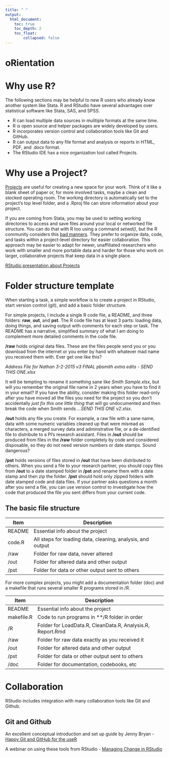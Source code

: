 ---
title: " "
output:
  html_document:
    toc: true
    toc_depth: 2
    toc_float: 
        collapsed: false
---

# oRientation

# Why use R?  

The following sections may be helpful to new R users who already know another system like Stata.  R and RStudio have several advantages over statistical software like Stata, SAS, and SPSS. 

- R can load multiple data sources in mulitiple formats at the same time.
- R is open source and helper packages are widely developed by users.
- R incorporates version control and collaboration tools like Git and GitHub.
- R can output data to any file format and analysis or reports in HTML, PDF, and .docx format.
- The RStudio IDE has a nice organization tool called Projects.  

# Why use a Project?

[Projects](https://support.rstudio.com/hc/en-us/articles/200526207-Using-Projects) are useful for creating a new space for your work.  Think of it like a blank sheet of paper or, for more involved tasks, maybe a clean and stocked operating room.  The working directory is automatically set to the project's top level folder, and a .Rproj file can store information about your project.  

If you are coming from Stata, you may be used to setting working directories to access and save files around your local or networked file structure.  You can do that with R too using a command *setwd()*, but the R community considers this [bad manners](https://cdn-images-1.medium.com/max/1600/1*fmEQAQ7H_cqAzwOPCIhv8w.png).  They prefer to organize data, code, and tasks within a project-level directory for easier collaboration.  This approach may be easier to adapt for newer, unaffiliated researchers who work with smaller and more portable data and harder for those who work on larger, collaborative projects that keep data in a single place.  

[RStudio presentation about Projects](https://www.rstudio.com/resources/webinars/rstudio-essentials-webinar-series-managing-change-part-1/)

# Folder structure template

When starting a task, a simple workflow is to create a project in RStudio, start version control (git), and add a basic folder structure.  

For simple projects, I include a single R code file, a README, and three folders: **raw**, **out**, and **pst**.  The R code file has at least 3 parts: loading data, doing things, and saving output with comments for each step or task.  The README has a narrative, simplified summary of what I am doing to complement more detailed comments in the code file.  

**/raw** holds original data files.  These are the files people send you or you download from the internet or you enter by hand with whatever mad name you received them with.  Ever get one like this?  

*Address File for Nathan 3-2-2015 v3 FINAL pbsmith extra edits - SEND THIS ONE.xlsx*  

It will be tempting to rename it something sane like *Smith Sample.xlsx*, but will you remember the original file name in 2 years when you have to find it in your email?  If you have the ability, consider making this folder read-only after you have moved all the files you need for the project so you don't accidentally *just fix this one little thing* that will go undocumented and then break the code when Smith sends *...SEND THIS ONE v2.xlsx*.    

**/out** holds any file you create. For example, a raw file with a sane name, data with some numeric variables cleaned up that were misread as characters, a merged survey data and adminstrative file, or a de-identified file to distribute to a PI's research assistant.  Files in **/out** should be produced from files in the **/raw** folder completely by code and considered disposable, so they do not need version numbers or date stamps.  Sound dangerous?  

**/pst** holds versions of files stored in **/out** that have been distributed to others.  When you send a file to your research partner, you should copy files from **/out** to a date stamped folder in **/pst** and rename them with a date stamp and then zip the folder.  **/pst** should hold only zipped folders with date stamped code and data files.  If your partner asks questions a month after you send a file, you can use version control to investigate how the code that produced the file you sent differs from your current code.  

## The basic file structure

|Item   | Description  |  
|-------|------------------------------------------------|  
|README | Essential info about the project  |  
|code.R | All steps for loading data, cleaning, analysis, and output|  
|  /raw | Folder for raw data, never altered|  
|  /out | Folder for altered data and other output|  
|  /pst | Folder for data or other output sent to others|  

For more complex projects, you might add a documentation folder (doc) and a makefile that runs several smaller R programs stored in /R.  

|Item       | Description  |  
|-----------|------------------------------------------------|  
|README     | Essential info about the project  |  
|makefile.R | Code to run programs in **/R folder in order |  
|  /R       | Folder for LoadData.R, CleanData.R, Analysis.R, Report.Rmd |  
|  /raw     | Folder for raw data exactly as you received it |  
|  /out     | Folder for altered data and other output |  
|  /pst     | Folder for data or other output sent to others |  
|  /doc     | Folder for documentation, codebooks, etc |  

# Collaboration

RStudio includes integration with many collaboration tools like Git and Github.  

## Git and Github

An excellent conceptual introduction and set up guide by Jenny Bryan - [Happy Git and GitHub for the useR](http://happygitwithr.com/)

A webinar on using these tools from RStudio - [Managing Change in RStudio](https://www.rstudio.com/resources/webinars/rstudio-essentials-webinar-series-managing-part-2/)

